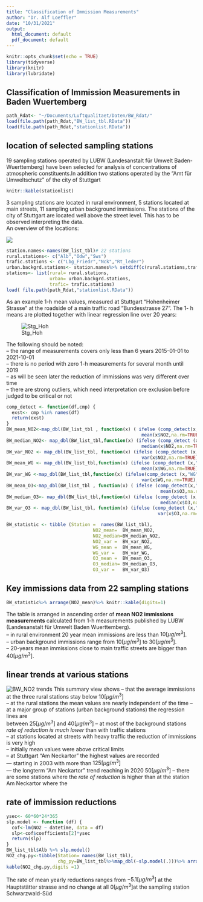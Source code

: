 ```yaml
---
title: "Classification of Immission Measurements"
author: "Dr. Alf Loeffler"
date: "10/31/2021"
output:
  html_document: default
  pdf_document: default
---
```


```r
knitr::opts_chunk$set(echo = TRUE)
library(tidyverse)
library(knitr)
library(lubridate)
```

## Classification of Immission Measurements in Baden Wuertemberg


```r
path_Rdat<- "~/Documents/Luftqualitaet/Daten/BW_Rdat/"
load(file.path(path_Rdat,"BW_list_tbl.RData"))
load(file.path(path_Rdat,"stationlist.RData"))
```
## location  of selected sampling stations
19 sampling stations operated by LUBW (Landesanstalt für Umwelt Baden-Wuerttemberg) have been selected for analysis of concentrations of atmospheric constituents.In addition two stations operated by the "Amt für Umweltschutz" of the city of Stuttgart

```r
knitr::kable(stationlist)
```

3 sampling stations are located in rural environment,    5 stations located at main streets,    11 sampling urban background immissions.   The stations of the city of Stuttgart are located well above the street level. This has to be observed interpreting the data.   
An overview of the locations:


![](figs/BW_Uebersichtskarte.png)









```r
station.names<-names(BW_list_tbl)# 22 stations
rural.stations<- c("Alb","Odw","Sws")
trafic.stations <- c("Lbg_Friedr","Nck","Rt_leder")
urban.backgrd.stations<- station.names%>% setdiff(c(rural.stations,trafic.stations))
stations<- list(rural= rural.stations,
                urban= urban.backgrd.stations,
                trafic= trafic.stations)
load( file.path(path_Rdat,"stationlist.RData"))
```


As an example  1-h mean values, measured at Stuttgart  "Hohenheimer Strasse" at the roadside of a main traffic road "Bundesstrasse 27".   The 1- h means are plotted together with linear regression line over 20 years:

![Stg_Hoh](./figs/NO2_trend_20y_Hohenh_str.png)

The following should be noted:    
-- the range of measurements covers only less than 6 years 2015-01-01 to 2021-10-01    
-- there is no period with zero 1-h measurements for several month until 2019    
-- as will be seen later the reduction of immissions was very different over time    
-- there are strong outliers, which need interpretation ore exclusion before judged to be critical or not   





```r
comp_detect <- function(df,cmp) {
  exst<- cmp %in% names(df)
  return(exst)
}
BW_mean_NO2<-map_dbl(BW_list_tbl , function(x) ( ifelse (comp_detect(x,"NO2"),
                                                  mean(x$NO2,na.rm=TRUE),NA)))
BW_median_NO2<- map_dbl(BW_list_tbl,function(x) (ifelse (comp_detect (x,"NO2"),
                                                  median(x$NO2,na.rm=TRUE),NA )))
BW_var_NO2 <- map_dbl(BW_list_tbl, function(x) (ifelse (comp_detect (x,"NO2"),
                                                  var(x$NO2,na.rm=TRUE),NA)))
BW_mean_WG <- map_dbl(BW_list_tbl,function(x) (ifelse (comp_detect (x,"WG"),
                                                  mean(x$WG,na.rm=TRUE),NA )))
BW_var_WG <-map_dbl(BW_list_tbl,function(x) (ifelse(comp_detect (x,"WG"),
                                                  var(x$WG,na.rm=TRUE),NA) ))
BW_mean_O3<-map_dbl(BW_list_tbl , function(x) ( ifelse (comp_detect(x,"O3"),
                                                         mean(x$O3,na.rm=TRUE),NA)))
BW_median_O3<- map_dbl(BW_list_tbl,function(x) (ifelse (comp_detect (x,"O3"),
                                                         median(x$O3,na.rm=TRUE),NA )))
BW_var_O3 <- map_dbl(BW_list_tbl, function(x) (ifelse (comp_detect (x,"O3"),
                                                        var(x$O3,na.rm=TRUE),NA)))

BW_statistic <- tibble (Station =  names(BW_list_tbl),
                                NO2_mean=  BW_mean_NO2,
                                NO2_median=BW_median_NO2,
                                NO2_var =  BW_var_NO2,
                                WG_mean =  BW_mean_WG,
                                WG_var =   BW_var_WG,
                                O3_mean =  BW_mean_O3,
                                O3_median= BW_median_O3,
                                O3_var =   BW_var_O3)
```
## Key  immissions data from 22 sampling stations 
```r
BW_statistic%>% arrange(NO2_mean)%>% knitr::kable(digits=1)

```
The table is arranged in ascending order of **mean NO2 immissions measurements** calculated from 1-h measurements  published by LUBW (Landesanstalt für Umwelt Baden Wuerttemberg).    
-- in  rural environment 20 year mean immissions are less than  $10 [μg/m^3]$.  
-- urban background immissions range from $10 [μg/m^3]$ to $30 [μg/m^3]$.    
-- 20-years mean immissions  close to main traffic streets are bigger than $40 [μg/m^3]$.

## linear trends at various stations


![BW_NO2 trends](./figs/BW_NO2_linear_regression.png)
This summary view shows 
-- that the average immissions at the three rural stations stay below $10 [μg/m^3]$   
-- at the rural stations the mean values are nearly independent of the time 
-- at a major group of stations (urban background stations) the regression lines are   
   between $25 [μg/m^3]$ and $40 [μg/m^3]$
-- at most of the background stations *rate of reduction is much lower* than with traffic stations     
-- at stations located at streets with heavy traffic the reduction of immissions is very high   
-- initially mean values were above critical limits   
-- at Stuttgart "Am Neckartor" the highest values are recorded     
   --- starting in 2003 with more than $125 [μg/m^3]$     
   --- the longterm "Am Neckartor" trend reaching in 2020  $50 [μg/m^3]$
-- there are some stations where the *rate of reduction* is  higher than at the station Am Neckartor where the 


## rate of immission reductions
```r
ysec<- 60*60*24*365
slp.model <- function (df) {
  cof<-lm(NO2 ~ datetime, data = df)
  slp<-cof$coefficients[2]*ysec
  return(slp)
}
BW_list_tbl$Alb %>% slp.model()
NO2_chg.py<-tibble(Station= names(BW_list_tbl),
                   chg_py=BW_list_tbl%>%map_dbl(~slp.model(.)))%>% arrange(chg_py)
kable(NO2_chg.py,digits =1)

```

The rate of mean yearly reductions ranges from $-5.1[μg/m^3]$ at the Hauptstätter strasse and no change at all $0 [μg/m^3]$at the sampling station Schwarzwald-Süd







